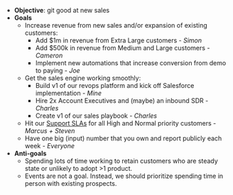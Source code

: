 - **Objective**: git good at new sales
- **Goals**
  - Increase revenue from new sales and/or expansion of existing customers:
    - Add $1m in revenue from Extra Large customers - _Simon_
    - Add $500k in revenue from Medium and Large customers - _Cameron_
    - Implement new automations that increase conversion from demo to paying - _Joe_
  - Get the sales engine working smoothly:
    - Build v1 of our revops platform and kick off Salesforce implementation - _Mine_
    - Hire 2x Account Executives and (maybe) an inbound SDR - _Charles_
    - Create v1 of our sales playbook - _Charles_
  - Hit our [Support SLAs](https://posthog.com/handbook/growth/customer-support#response-targets) for all High and Normal priority customers - _Marcus + Steven_
  - Have one big (input) number that you own and report publicly each week - _Everyone_
- **Anti-goals**
  - Spending lots of time working to retain customers who are steady state or unlikely to adopt >1 product.
  - Events are not a goal. Instead, we should prioritize spending time in person with existing prospects.
